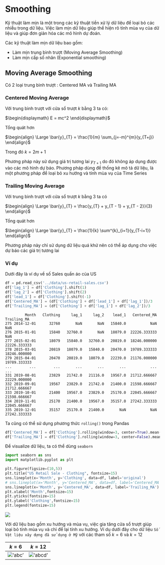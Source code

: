 # Smoothing

Kỹ thuật làm mịn là một trong các kỹ thuật tiền xử lý dữ liệu để loại bỏ các nhiễu trong dữ liệu. Việc làm mịn dữ liệu giúp thể hiện rõ tính mùa vụ của dữ liệu và giúp đơn giản hóa các mô hình dự đoán.

Các kỹ thuật làm mịn dữ liệu bao gồm:

- Làm mịn trung bình trượt (Moving Average Smoothing)
- Làm mịn cấp số nhân (Exponential smoothing)

## Moving Average Smoothing

Có 2 loại trung bình trượt : Centered MA và Trailing MA

### Centered Moving Average

Với trung bình trượt với cửa sổ trượt $k$ bằng 3 ta có:

<!-- $\begin{displaymath}
\Large \bar{y}_{T} = \frac{y_{T+1} + y_{T} + y_{T-1}}{3}
\end{displaymath}$ -->

$\begin{displaymath}
E = mc^2
\end{displaymath}$

Tổng quát hơn

$\begin{align}
\Large \bar{y}_{T} = \frac{1}{m}  \sum_{j=-m}^{m}{y_{T+j}}
\end{align}$

Trong đó $k = 2m + 1$

Phương pháp này sử dụng giá trị tương lai $y_{T+1}$ do đó không áp dụng được vào các mô hình dự báo. Phương pháp dùng để thống kê mô tả dữ liệu, là một phương pháp để loại bỏ xu hướng và tính mùa vụ của Time Series

### Trailing Moving Average

Với trung bình trượt với cửa sổ trượt $k$ bằng 3 ta có

$\begin{align}
\Large \bar{y}_{T} = \frac{y_{T} + y_{T - 1} + y_{T - 2}}{3}
\end{align}$

Tổng quát hơn

$\begin{align}
\Large \bar{y}_{T} = \frac{1}{k} \sum^{k}_{i=1}{y_{T-i+1}}
\end{align}$

Phương pháp này chỉ sử dụng dữ liệu quá khứ nên có thể áp dụng cho việc dự báo các giá trị tương lai

### Ví dụ

Dưới đây là ví dụ về số Sales quần áo của US


```python
df = pd.read_csv('../data/us-retail-sales.csv')
df['lag_1'] = df['Clothing'].shift(1)
df['lag_2'] = df['Clothing'].shift(2)
df['lead_1'] = df['Clothing'].shift(-1)
df['Centered_MA'] = (df['Clothing'] + df['lead_1'] + df['lag_1'])/3
df['Trailing_MA'] = (df['Clothing'] + df['lag_1'] + df['lag_2'])/3
```

```
		 Month	 Clothing	  lag_1		lag_2	 lead_1	  Centered_MA	 Trailing_MA
275	2014-12-01		32760	  	NaN		  NaN	15840.0	          NaN            NaN
276	2015-01-01		15840	32760.0	      NaN	18079.0	 22226.333333			 NaN
277	2015-02-01		18079	15840.0	  32760.0	20819.0	 18246.000000	22226.333333
278	2015-03-01		20819	18079.0	  15840.0	20470.0	 19789.333333	18246.000000
279	2015-04-01		20470	20819.0	  18079.0	22239.0	 21176.000000	19789.333333
...		   ...		  ...	    ...		  ...	    ...	          ...	         ...
331	2019-08-01		23829	21742.0	  21116.0	19567.0	 21712.666667	22229.000000
332	2019-09-01		19567	23829.0   21742.0	21400.0	 21598.666667	21712.666667
333	2019-10-01		21400	19567.0	  23829.0	25170.0	 22045.666667	21598.666667
334	2019-11-01		25170	21400.0	  19567.0	35157.0	 27242.333333	22045.666667
335	2019-12-01		35157	25170.0	  21400.0	    NaN	          NaN	27242.333333
```

Ta cũng có thể sử dụng phương thức `rolling()` trong Pandas

```python
df['Centered_MA'] = df['Clothing'].rolling(window=3, center=True).mean()
df['Trailing_MA'] = df['Clothing'].rolling(window=3, center=False).mean()
```

Để visualize dữ liệu, ta có thể dùng `seaborn`


```python
import seaborn as sns
import matplotlib.pyplot as plt 

plt.figure(figsize=(10,5))
plt.title("US Retail Sale - Clothing", fontsize=15)
sns.lineplot(x='Month', y='Clothing', data=df, label='original')
# sns.lineplot(x='Month', y='Centered_MA', data=df, label='Centered_MA')
sns.lineplot(x='Month', y='Centered_MA', data=df, label='Trailing_MA')
plt.xlabel('Month',fontsize=15)
plt.yticks(fontsize=15)
plt.ylabel('Clothing',fontsize=15)
plt.legend(fontsize=15)
```

![](../images/03/MA.png)


Với dữ liệu bao gồm xu hướng và mùa vụ, việc gia tăng cửa sổ trượt giúp loại bỏ tính mùa vụ và chỉ để lại tính xu hướng. Ví dụ dưới đây cho dữ liệu `Số Vật liệu xây dựng đã sử dụng ở Mỹ`
với các tham số $k =6$ và $k=12$

|$k=6$|$k=12$|
|:----:|:-----:|
|!['abc'](../images/03/6-MA.png "abc")| !['abcd'](../images/03/12-MA.png "abcd")|